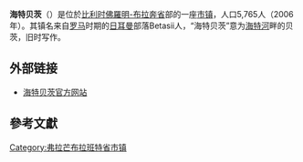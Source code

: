 {{Infobox Belgium Municipality
|name=海特贝茨
|picture=
|picture-legend=
|map=GeetbetsLocatie.png
|map-legend=Location of Geetbets in Flemish Brabant
|arms=Blason Geetbets.svg
|flag=Flag of Geetbets.svg
|arrondissement=[[魯汶|魯汶]]
|nis=24028
|pyramid-date=
|0-19=
|20-64=
|65=
|foreigners=
|foreigners-date=
|mayor=Benny Munten (CD&V)
|majority= [[CD&V|CD&V]], [[sp.a|sp.a]], DNA
|postal-codes=3450, 3454
|telephone-area=011, 013
|web=[http://www.geetbets.be/ www.geetbets.be]
|lat_deg=50
|lat_min=53
|lon_deg=05
|lon_min=07
}}
'''海特贝茨'''（{{lang-nl|Geetbets}}）是位於[[比利时|比利时]][[佛羅明-布拉奔省|佛羅明-布拉奔省]]部的一座[[市镇|市镇]]，人口5,765人（2006年）。其镇名来自[[罗马帝国|罗马]]时期的[[日耳曼|日耳曼]]部落Betasii人，“海特贝茨”意为[[海特河|海特河]]畔的贝茨，旧时写作{{lang|nl|Geet-betz}}。

==外部链接==
*[http://www.geetbets.be/ 海特贝茨官方网站] {{Wayback|url=http://www.geetbets.be/ |date=20050403202458 }}

== 參考文獻 ==
{{reflist}}

{{佛罗明-布拉奔省市区}}
{{Belgium-geo-stub}}
[[Category:弗拉芒布拉班特省市镇|Category:弗拉芒布拉班特省市镇]]
{{DEFAULTSORT:Geetbets}}